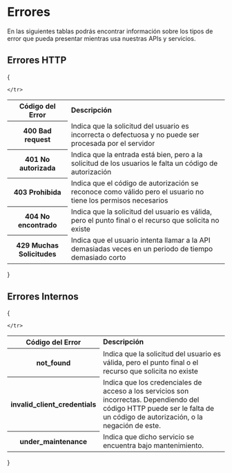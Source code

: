 
# Errores
En las siguientes tablas podrás encontrar información sobre los tipos de error que pueda presentar mientras usa nuestras APIs y servicios.


## Errores HTTP
{

<table><tbody>
    <tr>
        <th><b>Código del Error</b></th>
        <td><b>Descripción</b></td>

    </tr>
   <tr>
        <th>400 Bad request</th>
        <td>Indica que la solicitud del usuario es incorrecta o defectuosa y no puede ser procesada por el servidor</td>
    </tr>
    <tr>
        <th>401 No autorizada</th>
        <td>Indica que la entrada está bien, pero a la solicitud de los usuarios le falta un código de autorización</td>
    </tr>
    <tr>
        <th>403 Prohibida</th>
        <td>Indica que el código de autorización se reconoce como válido pero el usuario no tiene los permisos necesarios</td>
    </tr>
    <tr>
        <th>404 No encontrado</th>
        <td>Indica que la solicitud del usuario es válida, pero el punto final o el recurso que solicita no existe</td>
    </tr>
    <tr>
        <th>429 Muchas Solicitudes</th>
        <td>Indica que el usuario intenta llamar a la API demasiadas veces en un periodo de tiempo demasiado corto</td>
    </tr>
</tbody></table>

}

## Errores Internos
{

<table><tbody>
    <tr>
        <th><b>Código del Error</b></th>
        <td><b>Descripción</b></td>

    </tr>
   <tr>
        <th>not_found</th>
        <td>Indica que la solicitud del usuario es válida, pero el punto final o el recurso que solicita no existe</td>
    </tr>
    <tr>
        <th>invalid_client_credentials</th>
        <td>Indica que los credenciales de acceso a los servicios son incorrectas. Dependiendo del código HTTP puede ser le falta de un código de autorización, o la negación de este.</td>
    </tr>
    <tr>
        <th>under_maintenance</th>
        <td>Indica que dicho servicio se encuentra bajo mantenimiento.</td>
    </tr>


    
</tbody></table>

}